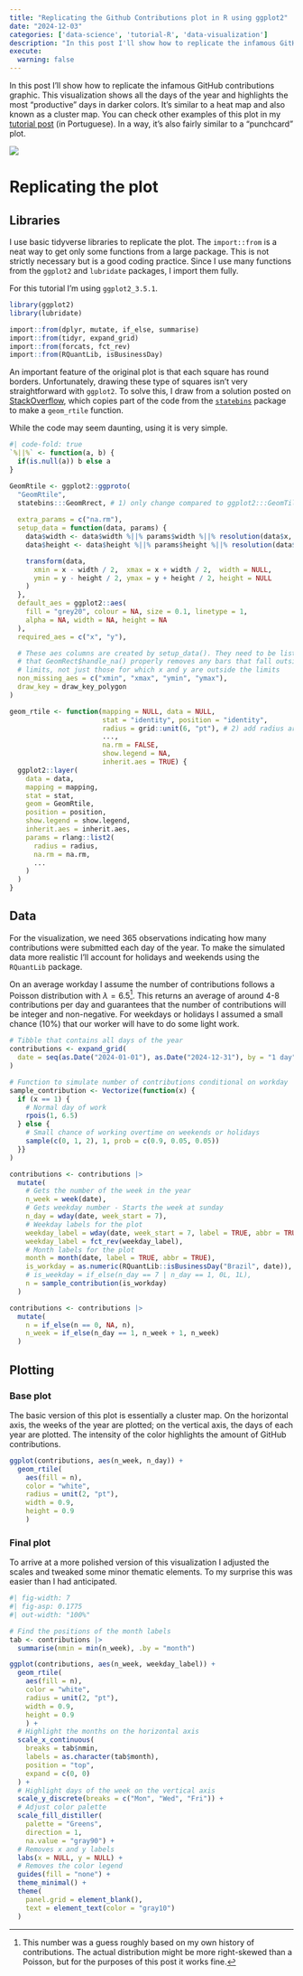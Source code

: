 ```yaml
---
title: "Replicating the Github Contributions plot in R using ggplot2"
date: "2024-12-03"
categories: ['data-science', 'tutorial-R', 'data-visualization']
description: "In this post I'll show how to replicate the infamous GitHub contributions graphic using ggplot2"
execute: 
  warning: false
---
```


In this post I'll show how to replicate the infamous GitHub contributions graphic. This visualization shows all the days of the year and highlights the most "productive" days in darker colors. It's similar to a heat map and also known as a cluster map. You can check other examples of this plot in my [tutorial post](https://restateinsight.com/posts/ggplot2-tutorial/11-grafico-calor#gráfico-de-calor) (in Portuguese). In a way, it's also fairly similar to a "punchcard" plot.

![](/static/images/github_contributions.png){fig-align="center"}

# Replicating the plot

## Libraries

I use basic tidyverse libraries to replicate the plot. The `import::from` is a neat way to get only some functions from a large package. This is not strictly necessary but is a good coding practice. Since I use many functions from the `ggplot2` and `lubridate` packages, I import them fully.

For this tutorial I'm using `ggplot2_3.5.1`.

```r
library(ggplot2)
library(lubridate)

import::from(dplyr, mutate, if_else, summarise)
import::from(tidyr, expand_grid)
import::from(forcats, fct_rev)
import::from(RQuantLib, isBusinessDay)
```

An important feature of the original plot is that each square has round borders. Unfortunately, drawing these type of squares isn't very straightforward with `ggplot2`. To solve this, I draw from a solution posted on [StackOverflow](https://stackoverflow.com/questions/64355877/round-corners-in-ggplots-geom-tile-possible), which copies part of the code from the [`statebins`](https://github.com/hrbrmstr/statebins) package to make a `geom_rtile` function.

While the code may seem daunting, using it is very simple.

```r
#| code-fold: true
`%||%` <- function(a, b) {
  if(is.null(a)) b else a
}

GeomRtile <- ggplot2::ggproto(
  "GeomRtile", 
  statebins:::GeomRrect, # 1) only change compared to ggplot2:::GeomTile
                     
  extra_params = c("na.rm"),
  setup_data = function(data, params) {
    data$width <- data$width %||% params$width %||% resolution(data$x, FALSE)
    data$height <- data$height %||% params$height %||% resolution(data$y, FALSE)

    transform(data,
      xmin = x - width / 2,  xmax = x + width / 2,  width = NULL,
      ymin = y - height / 2, ymax = y + height / 2, height = NULL
    )
  },
  default_aes = ggplot2::aes(
    fill = "grey20", colour = NA, size = 0.1, linetype = 1,
    alpha = NA, width = NA, height = NA
  ),
  required_aes = c("x", "y"),

  # These aes columns are created by setup_data(). They need to be listed here so
  # that GeomRect$handle_na() properly removes any bars that fall outside the defined
  # limits, not just those for which x and y are outside the limits
  non_missing_aes = c("xmin", "xmax", "ymin", "ymax"),
  draw_key = draw_key_polygon
)

geom_rtile <- function(mapping = NULL, data = NULL,
                       stat = "identity", position = "identity",
                       radius = grid::unit(6, "pt"), # 2) add radius argument
                       ...,
                       na.rm = FALSE,
                       show.legend = NA,
                       inherit.aes = TRUE) {
  ggplot2::layer(
    data = data,
    mapping = mapping,
    stat = stat,
    geom = GeomRtile,
    position = position,
    show.legend = show.legend,
    inherit.aes = inherit.aes,
    params = rlang::list2(
      radius = radius,
      na.rm = na.rm,
      ...
    )
  )
}
```

## Data

For the visualization, we need 365 observations indicating how many contributions were submitted each day of the year. To make the simulated data more realistic I'll account for holidays and weekends using the `RQuantLib` package.

On an average workday I assume the number of contributions follows a Poisson distribution with $\lambda = 6.5$[^1]. This returns an average of around 4-8 contributions per day and guarantees that the number of contributions will be integer and non-negative. For weekdays or holidays I assumed a small chance (10%) that our worker will have to do some light work.

[^1]: This number was a guess roughly based on my own history of contributions. The actual distribution might be more right-skewed than a Poisson, but for the purposes of this post it works fine.

```r
# Tibble that contains all days of the year
contributions <- expand_grid(
  date = seq(as.Date("2024-01-01"), as.Date("2024-12-31"), by = "1 day")
)

# Function to simulate number of contributions conditional on workday
sample_contribution <- Vectorize(function(x) {
  if (x == 1) {
    # Normal day of work
    rpois(1, 6.5)
  } else {
    # Small chance of working overtime on weekends or holidays
    sample(c(0, 1, 2), 1, prob = c(0.9, 0.05, 0.05))
  }}
)

contributions <- contributions |> 
  mutate(
    # Gets the number of the week in the year
    n_week = week(date),
    # Gets weekday number - Starts the week at sunday
    n_day = wday(date, week_start = 7),
    # Weekday labels for the plot
    weekday_label = wday(date, week_start = 7, label = TRUE, abbr = TRUE),
    weekday_label = fct_rev(weekday_label),
    # Month labels for the plot
    month = month(date, label = TRUE, abbr = TRUE),
    is_workday = as.numeric(RQuantLib::isBusinessDay("Brazil", date)),
    # is_weekday = if_else(n_day == 7 | n_day == 1, 0L, 1L),
    n = sample_contribution(is_workday)
  )

contributions <- contributions |> 
  mutate(
    n = if_else(n == 0, NA, n),
    n_week = if_else(n_day == 1, n_week + 1, n_week)
  )
```

## Plotting

### Base plot

The basic version of this plot is essentially a cluster map. On the horizontal axis, the weeks of the year are plotted; on the vertical axis, the days of each year are plotted. The intensity of the color highlights the amount of GitHub contributions.

```r
ggplot(contributions, aes(n_week, n_day)) +
  geom_rtile(
    aes(fill = n),
    color = "white",
    radius = unit(2, "pt"),
    width = 0.9,
    height = 0.9
    )
```

### Final plot

To arrive at a more polished version of this visualization I adjusted the scales and tweaked some minor thematic elements. To my surprise this was easier than I had anticipated.

```r
#| fig-width: 7
#| fig-asp: 0.1775
#| out-width: "100%"

# Find the positions of the month labels
tab <- contributions |> 
  summarise(nmin = min(n_week), .by = "month")

ggplot(contributions, aes(n_week, weekday_label)) +
  geom_rtile(
    aes(fill = n),
    color = "white",
    radius = unit(2, "pt"),
    width = 0.9,
    height = 0.9
    ) +
  # Highlight the months on the horizontal axis
  scale_x_continuous(
    breaks = tab$nmin,
    labels = as.character(tab$month),
    position = "top",
    expand = c(0, 0)
  ) +
  # Highlight days of the week on the vertical axis
  scale_y_discrete(breaks = c("Mon", "Wed", "Fri")) +
  # Adjust color palette
  scale_fill_distiller(
    palette = "Greens",
    direction = 1,
    na.value = "gray90") +
  # Removes x and y labels
  labs(x = NULL, y = NULL) +
  # Removes the color legend
  guides(fill = "none") +
  theme_minimal() +
  theme(
    panel.grid = element_blank(),
    text = element_text(color = "gray10")
  )
```
